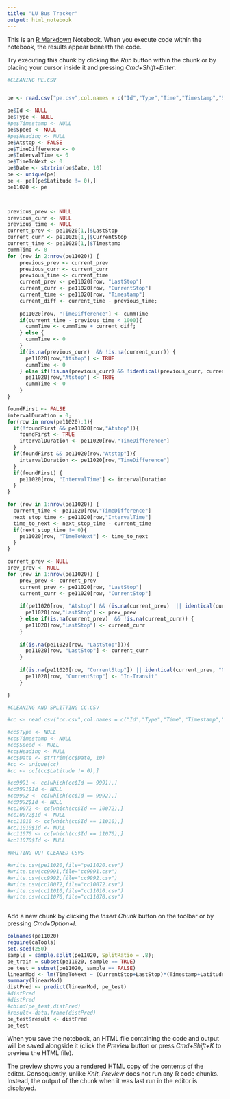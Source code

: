 ```yaml
---
title: "LU Bus Tracker"
output: html_notebook
---
```


This is an [R Markdown](http://rmarkdown.rstudio.com) Notebook. When you execute code within the notebook, the results appear beneath the code. 

Try executing this chunk by clicking the *Run* button within the chunk or by placing your cursor inside it and pressing *Cmd+Shift+Enter*. 

```r
#CLEANING PE.CSV


pe <- read.csv("pe.csv",col.names = c("Id","Type","Time","Timestamp","Speed","Heading","Latitude","Longitude","LastStop","CurrentStop","Date"), row.names = NULL, na.strings=c("NA","NaN"," ",""), stringsAsFactors = FALSE)

pe$Id <- NULL
pe$Type <- NULL
#pe$Timestamp <- NULL
pe$Speed <- NULL
#pe$Heading <- NULL
pe$Atstop <- FALSE
pe$TimeDifference <- 0
pe$IntervalTime <- 0
pe$TimeToNext <- 0
pe$Date <- strtrim(pe$Date, 10)
pe <- unique(pe)
pe <- pe[(pe$Latitude != 0),]
pe11020 <- pe



previous_prev <- NULL
previous_curr <- NULL
previous_time <- NULL
current_prev <- pe11020[1,]$LastStop
current_curr <- pe11020[1,]$CurrentStop
current_time <- pe11020[1,]$Timestamp
cummTime <- 0
for (row in 2:nrow(pe11020)) {
    previous_prev <- current_prev
    previous_curr <- current_curr
    previous_time <- current_time
    current_prev <- pe11020[row, "LastStop"]
    current_curr <- pe11020[row, "CurrentStop"]
    current_time <- pe11020[row, "Timestamp"]
    current_diff <- current_time - previous_time;
    
    pe11020[row, "TimeDifference"] <- cummTime
    if(current_time - previous_time < 1000){
      cummTime <- cummTime + current_diff;
    } else {
      cummTime <- 0
    }
    if(is.na(previous_curr)  && !is.na(current_curr)) {
      pe11020[row,"Atstop"] <- TRUE
      cummTime <- 0
    } else if(!is.na(previous_curr) && !identical(previous_curr, current_curr) && !is.na(current_curr)){
      pe11020[row,"Atstop"] <- TRUE
      cummTime <- 0
    }
}

foundFirst <- FALSE
intervalDuration = 0;
for(row in nrow(pe11020):1){
  if(!foundFirst && pe11020[row,"Atstop"]){
    foundFirst <- TRUE
    intervalDuration <- pe11020[row,"TimeDifference"]
  } 
  if(foundFirst && pe11020[row,"Atstop"]){
    intervalDuration <- pe11020[row,"TimeDifference"]
  } 
  if(foundFirst) {
    pe11020[row, "IntervalTime"] <- intervalDuration
  }
}

for (row in 1:nrow(pe11020)) {
  current_time <- pe11020[row,"TimeDifference"]
  next_stop_time <- pe11020[row,"IntervalTime"]
  time_to_next <- next_stop_time - current_time
  if(next_stop_time != 0){
    pe11020[row, "TimeToNext"] <- time_to_next
  }
}

current_prev <- NULL
prev_prev <- NULL
for (row in 1:nrow(pe11020)) {
    prev_prev <- current_prev
    current_prev <- pe11020[row, "LastStop"]
    current_curr <- pe11020[row, "CurrentStop"]
    
    if(pe11020[row, "Atstop"] && (is.na(current_prev)  || identical(current_prev, "NA"))&& !is.na(current_curr)) {
      pe11020[row,"LastStop"] <- prev_prev
    } else if(is.na(current_prev)  && !is.na(current_curr)) {
      pe11020[row,"LastStop"] <- current_curr
    }
    
    if(is.na(pe11020[row, "LastStop"])){
      pe11020[row, "LastStop"] <- current_curr
    }
    
    if(is.na(pe11020[row, "CurrentStop"]) || identical(current_prev, "NA")){
      pe11020[row, "CurrentStop"] <- "In-Transit"
    }

}

#CLEANING AND SPLITTING CC.CSV

#cc <- read.csv("cc.csv",col.names = c("Id","Type","Time","Timestamp","Speed","Heading","Latitude","Longitude","Last Stop","Current Stop","Date"), row.names = NULL)

#cc$Type <- NULL
#cc$Timestamp <- NULL
#cc$Speed <- NULL
#cc$Heading <- NULL
#cc$Date <- strtrim(cc$Date, 10)
#cc <- unique(cc)
#cc <- cc[(cc$Latitude != 0),]

#cc9991 <- cc[which(cc$Id == 9991),]
#cc9991$Id <- NULL
#cc9992 <- cc[which(cc$Id == 9992),]
#cc9992$Id <- NULL
#cc10072 <- cc[which(cc$Id == 10072),]
#cc10072$Id <- NULL
#cc11010 <- cc[which(cc$Id == 11010),]
#cc11010$Id <- NULL
#cc11070 <- cc[which(cc$Id == 11070),]
#cc11070$Id <- NULL

#WRITING OUT CLEANED CSVS

#write.csv(pe11020,file="pe11020.csv")
#write.csv(cc9991,file="cc9991.csv")
#write.csv(cc9992,file="cc9992.csv")
#write.csv(cc10072,file="cc10072.csv")
#write.csv(cc11010,file="cc11010.csv")
#write.csv(cc11070,file="cc11070.csv")



```


Add a new chunk by clicking the *Insert Chunk* button on the toolbar or by pressing *Cmd+Option+I*.
```r
colnames(pe11020)
require(caTools)
set.seed(250)
sample = sample.split(pe11020, SplitRatio = .8);
pe_train = subset(pe11020, sample == TRUE)
pe_test = subset(pe11020, sample == FALSE)
linearMod <- lm(TimeToNext ~ (CurrentStop+LastStop)*(Timestamp+Latitude+Longitude+Heading), data=pe11020)
summary(linearMod)
distPred <- predict(linearMod, pe_test) 
#distPred
#distPred
#cbind(pe_test,distPred)
#result<-data.frame(distPred)
pe_test$result <- distPred
pe_test

```

When you save the notebook, an HTML file containing the code and output will be saved alongside it (click the *Preview* button or press *Cmd+Shift+K* to preview the HTML file). 

The preview shows you a rendered HTML copy of the contents of the editor. Consequently, unlike *Knit*, *Preview* does not run any R code chunks. Instead, the output of the chunk when it was last run in the editor is displayed.

